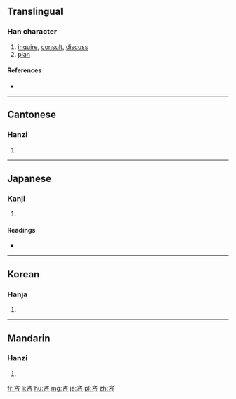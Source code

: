 {{also|谘}}
==Translingual==

===Han character===
{{Han char|rn=30|rad=口|as=06|sn=9|four=3760<sub>8</sub>|canj=戈人口 (IOR), 一人口 (MOR)|ids=⿱[[次]][[口]]}}

# [[inquire]], [[consult]], [[discuss]]
# [[plan]]

====References====
* {{Han ref|kx=0186.110|dkj=03538|dj=0405.320|hdz=10621.040|uh=54A8|ud=21672|bh=AB74|bd=43892}}

----

==Cantonese==

===Hanzi===
{{yue-hanzi|jyut=|y=ji1}}

# {{defn|lang=yue|sort=口06}}

----

==Japanese==

===Kanji===
{{ja-kanji|grade=|rs=口06}}

# {{defn|lang=ja|sort=口06}}

====Readings====
* {{ja-readings|on=[[し]] (shi)|kun=[[はかる]] (hakaru), [[あう]] (au)}}

----

==Korean==

===Hanja===
{{ko-hanja|hangeul=자|rv=ja|mr=cha}}

# {{defn|lang=ko|sort=口06}}

----

==Mandarin==

===Hanzi===
{{cmn-hanzi|pin=[[zī]] ([[zi1]]), [[jiāo]] ([[jiao1]])|wg=tzu<sup>1</sup>, chiao<sup>1</sup>}}

# {{defn|lang=cmn|sort=口06}}

[[fr:咨]]
[[li:咨]]
[[hu:咨]]
[[mg:咨]]
[[ja:咨]]
[[pl:咨]]
[[zh:咨]]